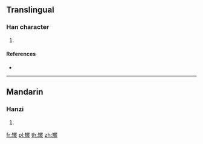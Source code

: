 {{character info/new}}
==Translingual==

===Han character===
{{Han char|rn=111|rad=矢|as=15|sn=20|four=86411|canj=OKWLP}}

# {{defn|Han|sort=矢15}}

====References====
* {{Han ref|kx=0825.280|dkj=24021|dj=1239.040|hdz=42587.070|uh=77F2|ud=30706|bh=F478|bd=62584}}

----

==Mandarin==

===Hanzi===
{{cmn-hanzi|pin=[[bǎi]] ([[bai3]]), [[dàn]] ([[dan4]])|wg=pai<sup>3</sup>, tan<sup>4</sup>}}

# {{defn|lang=cmn|sort=矢15}}

[[fr:矲]]
[[pl:矲]]
[[th:矲]]
[[zh:矲]]